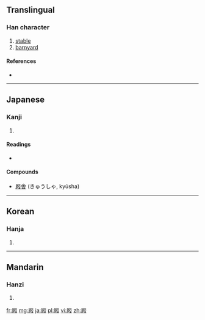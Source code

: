 {{also|廄}}
==Translingual==

===Han character===
{{Han char|rn=53|rad=广|as=11|sn=14|four=|canj=戈竹心水 (IHPE)}}

# [[stable]]
# [[barnyard]]

====References====
* {{Han ref|kx=0349.250|dkj=09453|dj=0660.130|hdz=20899.050|uh=5ECF|ud=24271}}

----

==Japanese==

===Kanji===
{{ja-kanji|grade=|rs=广11}}

# {{defn|Japanese|sort=广11}}

====Readings====
* {{ja-readings|on=[[きゅう]] (kyū)|kun=[[うまや]] (umaya)}}

====Compounds====
* [[廏舎]] (きゅうしゃ, kyūsha)

----

==Korean==

===Hanja===
{{ko-hanja|hangeul=구|rv=gu|mr=ku}}

# {{defn|Korean|sort=广11}}

----

==Mandarin==

===Hanzi===
{{cmn-hanzi|pin=[[jiù]] ([[jiu4]])|wg=chiu<sup>4</sup>}}

# {{defn|Mandarin|sort=广11}}

[[fr:廏]]
[[mg:廏]]
[[ja:廏]]
[[pl:廏]]
[[vi:廏]]
[[zh:廏]]